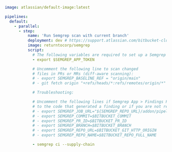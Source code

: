 ```yaml
image: atlassian/default-image:latest

pipelines:
  default:
    - parallel:
      - step:
          name: 'Run Semgrep scan with current branch'
          deployment: dev # https://support.atlassian.com/bitbucket-cloud/docs/set-up-and-monitor-deployments/
          image: returntocorp/semgrep
          script:
            # The following variables are required to set up a Semgrep App-connected scan:
            - export $SEMGREP_APP_TOKEN

            # Uncomment the following line to scan changed 
            # files in PRs or MRs (diff-aware scanning): 
            # - export SEMGREP_BASELINE_REF = "origin/main"
            # - git fetch origin "+refs/heads/*:refs/remotes/origin/*"

            # Troubleshooting:

            # Uncomment the following lines if Semgrep App > Findings Page does not create links
            # to the code that generated a finding or if you are not receiving PR or MR comments.
            # - export SEMGREP_JOB_URL="${SEMGREP_REPO_URL}/addon/pipelines/home#!/results/${BITBUCKET_PIPELINE_UUID}"
            # - export SEMGREP_COMMIT=$BITBUCKET_COMMIT
            # - export SEMGREP_PR_ID=$BITBUCKET_PR_ID
            # - export SEMGREP_BRANCH=$BITBUCKET_BRANCH
            # - export SEMGREP_REPO_URL=$BITBUCKET_GIT_HTTP_ORIGIN
            # - export SEMGREP_REPO_NAME=$BITBUCKET_REPO_FULL_NAME

            - semgrep ci --supply-chain
```
